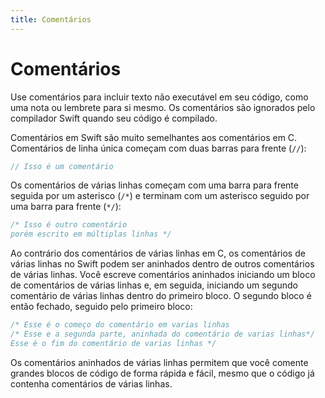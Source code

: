 ```yaml
---
title: Comentários
---
```


# Comentários

Use comentários para incluir texto não executável em seu código, como uma nota ou lembrete para si mesmo. Os comentários são ignorados pelo compilador Swift quando seu código é compilado.

Comentários em Swift são muito semelhantes aos comentários em C. Comentários de linha única começam com duas barras para frente (`//`):

```swift
// Isso é um comentário
```

Os comentários de várias linhas começam com uma barra para frente seguida por um asterisco (`/*`) e terminam com um asterisco seguido por uma barra para frente (`*/`):

```swift
/* Isso é outro comentário
porém escrito em múltiplas linhas */
```

Ao contrário dos comentários de várias linhas em C, os comentários de várias linhas no Swift podem ser aninhados dentro de outros comentários de várias linhas. Você escreve comentários aninhados iniciando um bloco de comentários de várias linhas e, em seguida, iniciando um segundo comentário de várias linhas dentro do primeiro bloco. O segundo bloco é então fechado, seguido pelo primeiro bloco:

```swift
/* Esse é o começo do comentário em varias linhas
/* Esse e a segunda parte, aninhada do comentário de varias linhas*/
Esse é o fim do comentário de varias linhas */
```

Os comentários aninhados de várias linhas permitem que você comente grandes blocos de código de forma rápida e fácil, mesmo que o código já contenha comentários de várias linhas.
